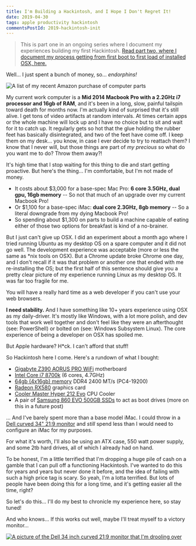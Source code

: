 ```yaml
---
title: I'm Building a Hackintosh, and I Hope I Don't Regret It!
date: 2019-04-30
tags: apple productivity hackintosh
commentsPostId: 2019-hackintosh-init
---
```


> This is part one in an ongoing series where I document my experiences building my first Hackintosh. [Read part two, where I document my process getting from first boot to first load of installed OSX, here.](/blog/2019/hackintosh-ii-install-complete/)

Well... I just spent a bunch of money, so... _endorphins!_

![A list of my recent Amazon purchase of computer parts](./images/hackintosh-parts-order.png)

My current work computer is a **Mid 2014 Macbook Pro with a 2.2GHz i7 processor and 16gb of RAM**, and it's been in a long, slow, painful tailspin toward death for months now. I'm actually kind of surprised that it's still alive. I get tons of video artifacts at random intervals. At times certain apps or the whole machine will lock up and I have no choice but to sit and wait for it to catch up. It regularly gets so hot that the glue holding the rubber feet has basically disintegrated, and two of the feet have come off. I keep them on my desk... you know, in case I ever decide to try to reattach them? I know that I never will, but those things are part of _my precious_ so what do you want me to do? Throw them away?!

It's high time that I stop waiting for this thing to die and start getting proactive. But here's the thing... I'm comfortable, but I'm not made of money.

- It costs about $3,000 for a base-spec Mac Pro: **6 core 3.5GHz, dual gpu, 16gb memory** -- So not that much of an upgrade over my current Macbook Pro!
- Or $1,100 for a base-spec iMac: **dual core 2.3GHz, 8gb memory** -- So a literal downgrade from my dying Macbook Pro!
- So spending about $1,300 on parts to build a machine capable of eating either of those two options for breakfast is kind of a no-brainer.

But I just can't give up OSX. I did an experiment about a month ago where I tried running Ubuntu as my desktop OS on a spare computer and it did not go well. The development experience was acceptable (more or less the same as *nix tools on OSX). But a Chrome update broke Chrome one day, and I don't recall if it was that problem or another one that ended with me re-installing the OS; but the first half of this sentence should give you a pretty clear picture of my experience running Linux as my desktop OS. It was far too fragile for me.

You will have a really hard time as a web developer if you can't use your web browsers.

**I need stability.** And I have something like 10+ years experience using OSX as my daily-driver. It's mostly like Windows, with a lot more polish, and dev tools that work well together and don't feel like they were an afterthought (see: PowerShell) or bolted on (see: Windows Subsystem Linux). The core experience of being a developer on OSX has spoiled me.

But Apple hardware? H\*ck. I can't afford that stuff!

So Hackintosh here I come. Here's a rundown of what I bought:

- [Gigabyte Z390 AORUS PRO WiFi][mobo] motherboard
- [Intel Core i7 8700k][cpu] (6 cores, 4.7GHz)
- [64gb (4x16gb) memory][mem] DDR4 2400 MT/s (PC4-19200)
- [Radeon RX580][gfx] graphics card
- [Cooler Master Hyper 212 Evo][cooler] CPU Cooler
- A pair of [Samsung 860 EVO 500GB SSDs][ssds] to act as boot drives (more on this in a future post)

... And I've barely spent more than a base model iMac. I could throw in a [Dell curved 34" 21:9 monitor][monitor] and _still_ spend less than I would need to configure an iMac for my purposes.

For what it's worth, I'll also be using an ATX case, 550 watt power supply, and some 2tb hard drives, all of which I already had on hand.

To be honest, I'm a little terrified that I'm dropping a huge pile of cash on a gamble that I can pull off a functioning Hackintosh. I've wanted to do this for years and years but never done it before, and the idea of failing with such a high price tag is scary. So yeah, I'm a lotta terrified. But lots of people have been doing this for a long time, and it's getting easier all the time, right?

So let's do this... I'll do my best to chronicle my experience here, so stay tuned!

And who knows... If this works out well, maybe I'll treat myself to a victory monitor...

[![A picture of the Dell 34 inch curved 21:9 monitor that I'm drooling over](./images/Dell_U3415W.jpg)](https://amzn.to/2US6VvE)

[mobo]: https://amzn.to/2GTr3JX
[cpu]: https://amzn.to/2PG0jiO
[mem]: https://amzn.to/2LelnOS
[gfx]: https://amzn.to/2LbLbLt
[cooler]: https://amzn.to/2LbKEZZ
[ssds]: https://amzn.to/2Wg5xEH
[monitor]: https://amzn.to/2US6VvE
